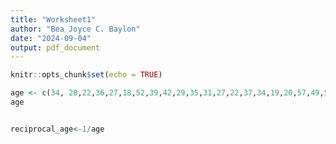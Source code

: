 ```yaml
---
title: "Worksheet1"
author: "Bea Joyce C. Baylon"
date: "2024-09-04"
output: pdf_document
---
```


```r
knitr::opts_chunk$set(echo = TRUE)
```

```r
age <- c(34, 28,22,36,27,18,52,39,42,29,35,31,27,22,37,34,19,20,57,49,50,37,46,25,17,37,42,53,41,51,35,24,33,41)
age


reciprocal_age<-1/age


```